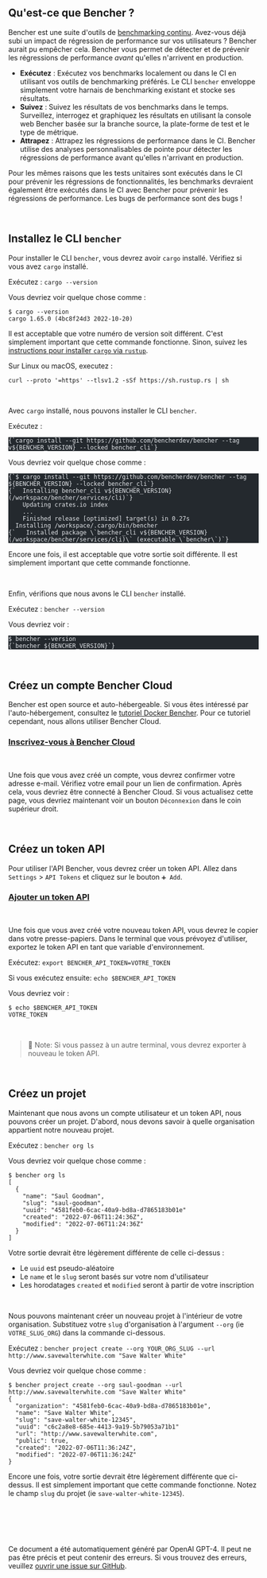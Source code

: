 
## Qu'est-ce que Bencher ?

Bencher est une suite d'outils de [benchmarking continu](/docs/explanation/continuous-benchmarking).
Avez-vous déjà subi un impact de régression de performance sur vos utilisateurs ?
Bencher aurait pu empêcher cela.
Bencher vous permet de détecter et de prévenir les régressions de performance _avant_ qu'elles n'arrivent en production.

- **Exécutez** : Exécutez vos benchmarks localement ou dans le CI en utilisant vos outils de benchmarking préférés. Le CLI `bencher` enveloppe simplement votre harnais de benchmarking existant et stocke ses résultats.
- **Suivez** : Suivez les résultats de vos benchmarks dans le temps. Surveillez, interrogez et graphiquez les résultats en utilisant la console web Bencher basée sur la branche source, la plate-forme de test et le type de métrique.
- **Attrapez** : Attrapez les régressions de performance dans le CI. Bencher utilise des analyses personnalisables de pointe pour détecter les régressions de performance avant qu'elles n'arrivant en production.

Pour les mêmes raisons que les tests unitaires sont exécutés dans le CI pour prévenir les régressions de fonctionnalités, les benchmarks devraient également être exécutés dans le CI avec Bencher pour prévenir les régressions de performance. Les bugs de performance sont des bugs !

<br />

## Installez le CLI `bencher`

Pour installer le CLI `bencher`, vous devrez avoir `cargo` installé. Vérifiez si vous avez `cargo` installé.

Exécutez : `cargo --version`

Vous devriez voir quelque chose comme :

```
$ cargo --version
cargo 1.65.0 (4bc8f24d3 2022-10-20)
```

Il est acceptable que votre numéro de version soit différent. C'est simplement important que cette commande fonctionne. Sinon, suivez les [instructions pour installer `cargo` via `rustup`](https://rustup.rs/).

Sur Linux ou macOS, executez :

```
curl --proto '=https' --tlsv1.2 -sSf https://sh.rustup.rs | sh
```

<br />

Avec `cargo` installé, nous pouvons installer le CLI `bencher`.

Exécutez :
<pre class="astro-code github-dark" style="background-color: rgb(36, 41, 46); overflow-x: auto; --darkreader-inline-bgcolor: #1d2125;" tabindex="0" data-darkreader-inline-bgcolor=""><code><span class="line"><span style="color: rgb(225, 228, 232); --darkreader-inline-color: #d7d4cf;" data-darkreader-inline-color="">{`cargo install --git https://github.com/bencherdev/bencher --tag v${BENCHER_VERSION} --locked bencher_cli`}</span></span></code></pre>

Vous devriez voir quelque chose comme :

<pre class="astro-code github-dark" style="background-color: rgb(36, 41, 46); overflow-x: auto; --darkreader-inline-bgcolor: #1d2125;" tabindex="0" data-darkreader-inline-bgcolor=""><code><span class="line"><span style="color: rgb(225, 228, 232); --darkreader-inline-color: #d7d4cf;" data-darkreader-inline-color="">{`$ cargo install --git https://github.com/bencherdev/bencher --tag ${BENCHER_VERSION} --locked bencher_cli`}</span></span>
<span class="line"><span style="color: rgb(225, 228, 232); --darkreader-inline-color: #d7d4cf;" data-darkreader-inline-color="">{`  Installing bencher_cli v${BENCHER_VERSION} (/workspace/bencher/services/cli)`}</span></span>
<span class="line"><span style="color: rgb(225, 228, 232); --darkreader-inline-color: #d7d4cf;" data-darkreader-inline-color="">    Updating crates.io index</span></span>
<span class="line"><span style="color: rgb(225, 228, 232); --darkreader-inline-color: #d7d4cf;" data-darkreader-inline-color="">    ...</span></span>
<span class="line"><span style="color: rgb(225, 228, 232); --darkreader-inline-color: #d7d4cf;" data-darkreader-inline-color="">    Finished release [optimized] target(s) in 0.27s</span></span>
<span class="line"><span style="color: rgb(225, 228, 232); --darkreader-inline-color: #d7d4cf;" data-darkreader-inline-color="">  Installing /workspace/.cargo/bin/bencher</span></span>
<span class="line"><span style="color: rgb(225, 228, 232); --darkreader-inline-color: #d7d4cf;" data-darkreader-inline-color="">{`   Installed package \`bencher_cli v${BENCHER_VERSION} (/workspace/bencher/services/cli)\` (executable \`bencher\`)`}</span></span></code></pre>

Encore une fois, il est acceptable que votre sortie soit différente. Il est simplement important que cette commande fonctionne.

<br />

Enfin, vérifions que nous avons le CLI `bencher` installé.

Exécutez : `bencher --version`

Vous devriez voir :

<pre class="astro-code github-dark" style="background-color: rgb(36, 41, 46); overflow-x: auto; --darkreader-inline-bgcolor: #1d2125;" tabindex="0" data-darkreader-inline-bgcolor=""><code><span class="line"><span style="color: rgb(225, 228, 232); --darkreader-inline-color: #d7d4cf;" data-darkreader-inline-color="">$ bencher --version</span></span>
<span class="line"><span style="color: rgb(225, 228, 232); --darkreader-inline-color: #d7d4cf;" data-darkreader-inline-color="">{`bencher ${BENCHER_VERSION}`}</span></span></code></pre>

<br />

## Créez un compte Bencher Cloud

Bencher est open source et auto-hébergeable.
Si vous êtes intéressé par l'auto-hébergement, consultez le [tutoriel Docker Bencher](/docs/tutorial/docker).
Pour ce tutoriel cependant, nous allons utiliser Bencher Cloud.


### <a href="/auth/signup" target="_blank">Inscrivez-vous à Bencher Cloud</a>
<br />

Une fois que vous avez créé un compte, vous devrez confirmer votre adresse e-mail.
Vérifiez votre email pour un lien de confirmation.
Après cela, vous devriez être connecté à Bencher Cloud.
Si vous actualisez cette page, vous devriez maintenant voir un bouton `Déconnexion` dans le coin supérieur droit.

<br />

## Créez un token API

Pour utiliser l'API Bencher, vous devrez créer un token API.
Allez dans `Settings` > `API Tokens` et cliquez sur le bouton `➕ Add`.

### <a href="/auth/signup" target="_blank">Ajouter un token API</a>
<br />

Une fois que vous avez créé votre nouveau token API, vous devrez le copier dans votre presse-papiers.
Dans le terminal que vous prévoyez d'utiliser, exportez le token API en tant que variable d'environnement.

Exécutez: `export BENCHER_API_TOKEN=VOTRE_TOKEN`

Si vous exécutez ensuite: `echo $BENCHER_API_TOKEN`

Vous devriez voir :

```
$ echo $BENCHER_API_TOKEN
VOTRE_TOKEN
```

<br />

> 🐰 Note: Si vous passez à un autre terminal, vous devrez exporter à nouveau le token API.

<br />

## Créez un projet

Maintenant que nous avons un compte utilisateur et un token API, nous pouvons créer un projet.
D'abord, nous devons savoir à quelle organisation appartient notre nouveau projet.

Exécutez : `bencher org ls`

Vous devriez voir quelque chose comme :

```
$ bencher org ls
[
  {
    "name": "Saul Goodman",
    "slug": "saul-goodman",
    "uuid": "4581feb0-6cac-40a9-bd8a-d7865183b01e"
    "created": "2022-07-06T11:24:36Z",
    "modified": "2022-07-06T11:24:36Z"
  }
]
```

Votre sortie devrait être légèrement différente de celle ci-dessus :
- Le `uuid` est pseudo-aléatoire
- Le `name` et le `slug` seront basés sur votre nom d'utilisateur
- Les horodatages `created` et `modified` seront à partir de votre inscription

<br />

Nous pouvons maintenant créer un nouveau projet à l'intérieur de votre organisation.
Substituez votre `slug` d'organisation à l'argument `--org` (ie `VOTRE_SLUG_ORG`) dans la commande ci-dessous.

Exécutez : `bencher project create --org YOUR_ORG_SLUG --url http://www.savewalterwhite.com "Save Walter White"`

Vous devriez voir quelque chose comme :

```
$ bencher project create --org saul-goodman --url http://www.savewalterwhite.com "Save Walter White"
{
  "organization": "4581feb0-6cac-40a9-bd8a-d7865183b01e",
  "name": "Save Walter White",
  "slug": "save-walter-white-12345",
  "uuid": "c6c2a8e8-685e-4413-9a19-5b79053a71b1"
  "url": "http://www.savewalterwhite.com",
  "public": true,
  "created": "2022-07-06T11:36:24Z",
  "modified": "2022-07-06T11:36:24Z"
}
```

Encore une fois, votre sortie devrait être légèrement différente que ci-dessus.
Il est simplement important que cette commande fonctionne.
Notez le champ `slug` du projet (ie `save-walter-white-12345`).

<br />


<div class="box" style="margin-top: 4rem;">Ce document a été automatiquement généré par OpenAI GPT-4. Il peut ne pas être précis et peut contenir des erreurs. Si vous trouvez des erreurs, veuillez <a href="https://github.com/bencherdev/bencher/issues/new?title=Issue+with+translation+to+French&body=Issue+with+translation+to+French+for+tutorial%2Fen%2Fquick-start-a.mdx.&labels=documentation" target="_blank">ouvrir une issue sur GitHub</a>.</div>